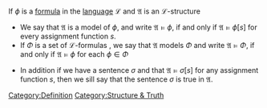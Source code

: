 If <math>\phi</math> is a [[Language/Formula|formula]] in the [[Language/First Order Language|language]] <math>\mathcal{L}</math> and <math>\mathfrak{A}</math> is an <math>\mathcal{L}\text{-structure}</math> 

* We say that <math>\mathfrak{A}</math> is a model of <math>\phi</math>, and write <math>\mathfrak{A} \models \phi</math>, if and only if <math>\mathfrak{A}\models \phi \left[ s \right]</math> for every assignment function <math>s</math>. 
* If <math>\Phi</math> is a set of <math>\mathcal{L}\text{-formulas}</math> , we say that <math>\mathfrak{A}</math> models <math>\Phi</math> and write <math>\mathfrak{A} \models \Phi</math>, if and only if <math>\mathfrak{A} \models \phi</math> for each <math>\phi  \in \Phi</math>

* In addition if we have a sentence <math>\sigma</math> and that <math>\mathfrak{A}\models \sigma\left[ s \right]</math> for any assignment function <math>s</math>, then we sill say that the sentence <math>\sigma</math> is true in <math>\mathfrak{A}</math>.
[[Category:Definition]]
[[Category:Structure & Truth]]